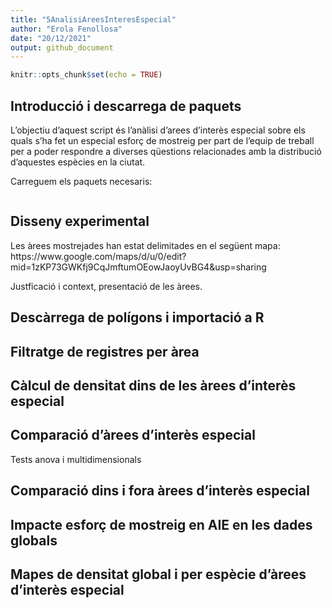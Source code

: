 ```yaml
---
title: "5AnalisiAreesInteresEspecial"
author: "Erola Fenollosa"
date: "20/12/2021"
output: github_document
---
```


```r
knitr::opts_chunk$set(echo = TRUE)
```

## Introducció i descarrega de paquets
L'objectiu d'aquest script és l'anàlisi d'arees d'interès especial sobre els quals s'ha fet un especial esforç de mostreig per part de l'equip de treball per a poder respondre a diverses qüestions relacionades amb la distribució d'aquestes espècies en la ciutat. 

Carreguem els paquets necesaris:
```r

```


## Disseny experimental
Les àrees mostrejades han estat delimitades en el següent mapa: https://www.google.com/maps/d/u/0/edit?mid=1zKP73GWKfj9CqJmftumOEowJaoyUvBG4&usp=sharing

Justficació i context, presentació de les àrees.




## Descàrrega de polígons i importació a R

## Filtratge de registres per àrea

## Càlcul de densitat dins de les àrees d'interès especial

## Comparació d'àrees d'interès especial
Tests anova i multidimensionals

## Comparació dins i fora àrees d'interès especial

## Impacte esforç de mostreig en AIE en les dades globals

## Mapes de densitat global i per espècie d'àrees d'interès especial
